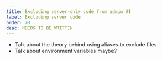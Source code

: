 ```yaml
---
title: Excluding server-only code from admin UI
label: Excluding server code
order: 70
desc: NEEDS TO BE WRITTEN
---
```


- Talk about the theory behind using aliases to exclude files
- Talk about environment variables maybe?